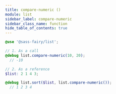 ```yaml
---
title: compare-numeric ()
module: list
sidebar_label: compare-numeric
sidebar_class_name: function
hide_table_of_contents: true
---
```


<DocPage fieldName="compare-numeric" fieldType="function" spec={Spec}><CompareLogicCallout /></DocPage>

```scss
@use '@sass-fairy/list';

// 1. As a call
@debug list.compare-numeric(10, 20);
  // -10

// 2. As a reference
$list: 2 1 4 3;

@debug list.sort($list, list.compare-numeric());
  // 1 2 3 4
```

